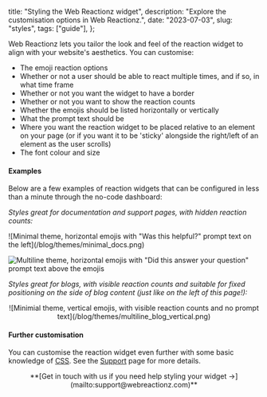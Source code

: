   title: "Styling the Web Reactionz widget",
  description: "Explore the customisation options in Web Reactionz.",
  date: "2023-07-03",
  slug: "styles",
  tags: ["guide"],
};

Web Reactionz lets you tailor the look and feel of the reaction widget to align with your website's aesthetics. You can customise:

- The emoji reaction options
- Whether or not a user should be able to react multiple times, and if so, in what time frame
- Whether or not you want the widget to have a border
- Whether or not you want to show the reaction counts
- Whether the emojis should be listed horizontally or vertically
- What the prompt text should be
- Where you want the reaction widget to be placed relative to an element on your page (or if you want it to be 'sticky' alongside the right/left of an element as the user scrolls)
- The font colour and size

#### Examples

Below are a few examples of reaction widgets that can be configured in less than a minute through the no-code dashboard:

_Styles great for documentation and support pages, with hidden reaction counts:_

<div className="blogImages">
![Minimal theme, horizontal emojis with "Was this helpful?" prompt text on the left](/blog/themes/minimal_docs.png)

![Multiline theme, horizontal emojis with "Did this answer your question" prompt text above the emojis](/blog/themes/multiline_docs.png)

</div>

_Styles great for blogs, with visible reaction counts and suitable for fixed positioning on the side of blog content (just like on the left of this page!):_

<div align="center">
  ![Minimial theme, vertical emojis, with visible reaction counts and no prompt
  text](/blog/themes/multiline_blog_vertical.png)
</div>

#### Further customisation

You can customise the reaction widget even further with some basic knowledge of [CSS](https://developer.mozilla.org/en-US/docs/Web/CSS). See the [Support](/support) page for more details.

<div align="center">
  **[Get in touch with us if you need help styling your widget
  &rarr;](mailto:support@webreactionz.com)**
</div>
